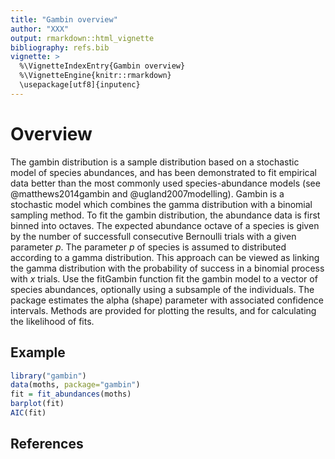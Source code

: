 ```yaml
---
title: "Gambin overview"
author: "XXX"
output: rmarkdown::html_vignette
bibliography: refs.bib
vignette: >
  %\VignetteIndexEntry{Gambin overview}
  %\VignetteEngine{knitr::rmarkdown}
  \usepackage[utf8]{inputenc}
---
```


# Overview

The gambin distribution is a sample distribution based on a stochastic model of
species abundances, and has been demonstrated to fit empirical data better than the
most commonly used species-abundance models (see @matthews2014gambin and @ugland2007modelling). Gambin is a stochastic
model which combines the gamma distribution with a binomial sampling method. To fit
the gambin distribution, the abundance data is first binned into octaves. The expected
abundance octave of a species is given by the number of successfull consecutive
Bernoulli trials with a given parameter $p$. The parameter $p$ of species is assumed to
distributed according to a gamma distribution. This approach can be viewed as linking
the gamma distribution with the probability of success in a binomial process with $x$
trials. Use the fitGambin function fit the gambin model to a vector of species
abundances, optionally using a subsample of the individuals. The package estimates the
alpha (shape) parameter with associated confidence intervals. Methods are provided for
plotting the results, and for calculating the likelihood of fits.

## Example

```r
library("gambin")
data(moths, package="gambin")
fit = fit_abundances(moths)
barplot(fit)
AIC(fit)
```

## References